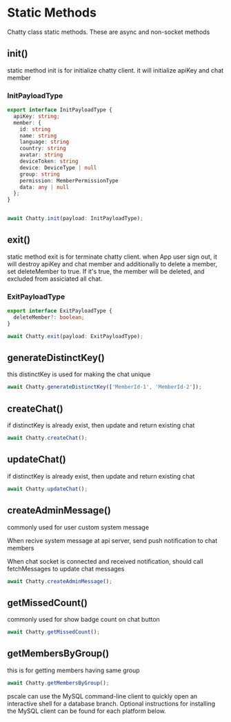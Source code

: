 # Static Methods
Chatty class static methods. These are async and non-socket methods


## init()

static method init is for initialize chatty client. it will initialize apiKey and chat member

### InitPayloadType
```typescript
export interface InitPayloadType {
  apiKey: string;
  member: {
    id: string
    name: string
    language: string
    country: string
    avatar: string
    deviceToken: string
    device: DeviceType | null
    group: string
    permission: MemberPermissionType
    data: any | null
  };
}


await Chatty.init(payload: InitPayloadType);
```

## exit()

static method exit is for terminate chatty client. 
when App user sign out, it will destroy apiKey and chat member
and additionally to delete a member, set deleteMember to true. If it's true, the member will be deleted, and excluded from assiciated all chat.

### ExitPayloadType
```typescript
export interface ExitPayloadType {
  deleteMember?: boolean;
}

await Chatty.exit(payload: ExitPayloadType);
```

## generateDistinctKey()

this distinctKey is used for making the chat unique

```typescript
await Chatty.generateDistinctKey(['MemberId-1', 'MemberId-2']);

```

## createChat()

if distinctKey is already exist, then update and return existing chat

```typescript
await Chatty.createChat();

```

## updateChat()

if distinctKey is already exist, then update and return existing chat

```typescript
await Chatty.updateChat();

```

## createAdminMessage()

commonly used for user custom system message

When recive system message at api server, send push notification to chat members

When chat socket is connected and received notification, should call fetchMessages to update chat messages

```typescript
await Chatty.createAdminMessage();

```

## getMissedCount()

commonly used for show badge count on chat button

```typescript
await Chatty.getMissedCount();

```

## getMembersByGroup()

this is for getting members having same group

```typescript
await Chatty.getMembersByGroup();

```



<InfoBlock type='note'>
  <inlineCode>pscale</inlineCode> can use the MySQL command-line client to quickly open an interactive shell for a
  database branch. Optional instructions for installing the MySQL client can be found for each platform below.
</InfoBlock>

